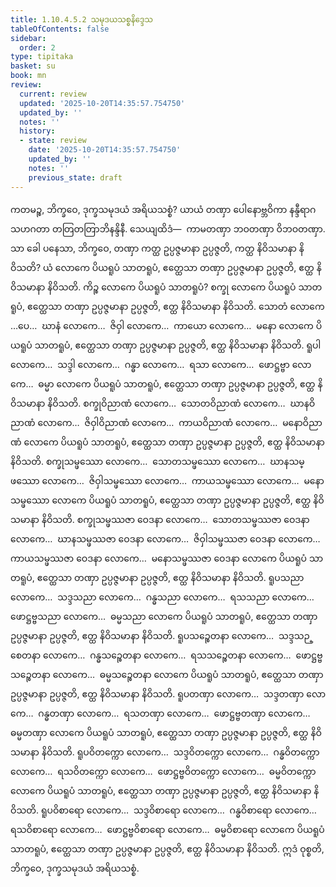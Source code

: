 ```yaml
---
title: 1.10.4.5.2 သမုဒယသစ္စနိဒ္ဒေသ
tableOfContents: false
sidebar:
  order: 2
type: tipitaka
basket: su
book: mn
review:
  current: review
  updated: '2025-10-20T14:35:57.754750'
  updated_by: ''
  notes: ''
  history:
  - state: review
    date: '2025-10-20T14:35:57.754750'
    updated_by: ''
    notes: ''
    previous_state: draft
---
```



<DynamicBreadcrumb />


<ReviewStatus review={frontmatter.review} showDetails={true} />

<HypothesisAnnotation frontmatter={frontmatter} />

<Division number="133" book="mn" e="ch" v="24" p="240">

<Paragraph number="408" book="mn">
ကတမဉ္စ, ဘိက္ခဝေ, ဒုက္ခသမုဒယံ အရိယသစ္စံ? ယာယံ တဏှာ ပေါနောဗ္ဘဝိကာ နန္ဒီရာဂသဟဂတာ တတြတတြာဘိနန္ဒိနီ. သေယျထိဒံ—  ကာမတဏှာ ဘဝတဏှာ ဝိဘဝတဏှာ.
</Paragraph>

<Paragraph number="409" book="mn">
သာ ခေါ ပနေသာ, ဘိက္ခဝေ, တဏှာ ကတ္ထ ဥပ္ပဇ္ဇမာနာ ဥပ္ပဇ္ဇတိ, ကတ္ထ နိဝိသမာနာ နိဝိသတိ? ယံ လောကေ ပိယရူပံ သာတရူပံ, ဧတ္ထေသာ တဏှာ ဥပ္ပဇ္ဇမာနာ ဥပ္ပဇ္ဇတိ, ဧတ္ထ နိဝိသမာနာ နိဝိသတိ.
</Paragraph>

<Paragraph number="410" book="mn">
ကိဉ္စ လောကေ ပိယရူပံ သာတရူပံ? စက္ခု လောကေ ပိယရူပံ သာတရူပံ, ဧတ္ထေသာ တဏှာ ဥပ္ပဇ္ဇမာနာ ဥပ္ပဇ္ဇတိ, ဧတ္ထ နိဝိသမာနာ နိဝိသတိ. သောတံ လောကေ …ပေ…  ဃာနံ လောကေ…  ဇိဝှါ လောကေ…  ကာယော လောကေ…  မနော လောကေ ပိယရူပံ သာတရူပံ, ဧတ္ထေသာ တဏှာ ဥပ္ပဇ္ဇမာနာ ဥပ္ပဇ္ဇတိ, ဧတ္ထ နိဝိသမာနာ နိဝိသတိ.
</Paragraph>

<Paragraph number="411" book="mn">
ရူပါ လောကေ…  သဒ္ဒါ လောကေ…  ဂန္ဓာ လောကေ…  ရသာ လောကေ…  ဖောဋ္ဌဗ္ဗာ လောကေ…  ဓမ္မာ လောကေ ပိယရူပံ သာတရူပံ, ဧတ္ထေသာ တဏှာ ဥပ္ပဇ္ဇမာနာ ဥပ္ပဇ္ဇတိ, ဧတ္ထ နိဝိသမာနာ နိဝိသတိ.
</Paragraph>

<Paragraph number="412" book="mn">
စက္ခုဝိညာဏံ လောကေ…  သောတဝိညာဏံ လောကေ…  ဃာနဝိညာဏံ လောကေ…  ဇိဝှါဝိညာဏံ လောကေ…  ကာယဝိညာဏံ လောကေ…  မနောဝိညာဏံ လောကေ ပိယရူပံ သာတရူပံ, ဧတ္ထေသာ တဏှာ ဥပ္ပဇ္ဇမာနာ ဥပ္ပဇ္ဇတိ, ဧတ္ထ နိဝိသမာနာ နိဝိသတိ.
</Paragraph>

<Paragraph number="413" book="mn">
စက္ခုသမ္ဖဿော လောကေ…  သောတသမ္ဖဿော လောကေ…  ဃာနသမ္ဖဿော လောကေ…  ဇိဝှါသမ္ဖဿော လောကေ…  ကာယသမ္ဖဿော လောကေ…  မနောသမ္ဖဿော လောကေ ပိယရူပံ သာတရူပံ, ဧတ္ထေသာ တဏှာ ဥပ္ပဇ္ဇမာနာ ဥပ္ပဇ္ဇတိ, ဧတ္ထ နိဝိသမာနာ နိဝိသတိ.
</Paragraph>

<Paragraph number="414" book="mn">
စက္ခုသမ္ဖဿဇာ ဝေဒနာ လောကေ…  သောတသမ္ဖဿဇာ ဝေဒနာ လောကေ…  ဃာနသမ္ဖဿဇာ ဝေဒနာ လောကေ…  ဇိဝှါသမ္ဖဿဇာ ဝေဒနာ လောကေ…  ကာယသမ္ဖဿဇာ ဝေဒနာ လောကေ…  မနောသမ္ဖဿဇာ ဝေဒနာ လောကေ ပိယရူပံ သာတရူပံ, ဧတ္ထေသာ တဏှာ ဥပ္ပဇ္ဇမာနာ ဥပ္ပဇ္ဇတိ, ဧတ္ထ နိဝိသမာနာ နိဝိသတိ.
</Paragraph>

<Paragraph number="415" book="mn">
ရူပသညာ လောကေ…  သဒ္ဒသညာ လောကေ…  ဂန္ဓသညာ လောကေ…  ရသသညာ လောကေ…  ဖောဋ္ဌဗ္ဗသညာ လောကေ…  ဓမ္မသညာ လောကေ ပိယရူပံ သာတရူပံ, ဧတ္ထေသာ တဏှာ ဥပ္ပဇ္ဇမာနာ ဥပ္ပဇ္ဇတိ, ဧတ္ထ နိဝိသမာနာ နိဝိသတိ.
</Paragraph>

<Paragraph number="416" book="mn">
ရူပသဉ္စေတနာ လောကေ…  သဒ္ဒသဉ္စေတနာ လောကေ…  ဂန္ဓသဉ္စေတနာ လောကေ…  ရသသဉ္စေတနာ လောကေ…  ဖောဋ္ဌဗ္ဗသဉ္စေတနာ လောကေ…  ဓမ္မသဉ္စေတနာ လောကေ ပိယရူပံ သာတရူပံ, ဧတ္ထေသာ တဏှာ ဥပ္ပဇ္ဇမာနာ ဥပ္ပဇ္ဇတိ, ဧတ္ထ နိဝိသမာနာ နိဝိသတိ.
</Paragraph>

<Paragraph number="417" book="mn">
ရူပတဏှာ လောကေ…  သဒ္ဒတဏှာ လောကေ…  ဂန္ဓတဏှာ လောကေ…  ရသတဏှာ လောကေ…  ဖောဋ္ဌဗ္ဗတဏှာ လောကေ…  ဓမ္မတဏှာ လောကေ ပိယရူပံ သာတရူပံ, ဧတ္ထေသာ တဏှာ ဥပ္ပဇ္ဇမာနာ ဥပ္ပဇ္ဇတိ, ဧတ္ထ နိဝိသမာနာ နိဝိသတိ.
</Paragraph>

<Paragraph number="418" book="mn">
ရူပဝိတက္ကော လောကေ…  သဒ္ဒဝိတက္ကော လောကေ…  ဂန္ဓဝိတက္ကော လောကေ…  ရသဝိတက္ကော လောကေ…  ဖောဋ္ဌဗ္ဗဝိတက္ကော လောကေ…  ဓမ္မဝိတက္ကော လောကေ ပိယရူပံ သာတရူပံ, ဧတ္ထေသာ တဏှာ ဥပ္ပဇ္ဇမာနာ ဥပ္ပဇ္ဇတိ, ဧတ္ထ နိဝိသမာနာ နိဝိသတိ.
</Paragraph>

<Paragraph number="419" book="mn">
ရူပဝိစာရော လောကေ…  သဒ္ဒဝိစာရော လောကေ…  ဂန္ဓဝိစာရော လောကေ…  ရသဝိစာရော လောကေ…  ဖောဋ္ဌဗ္ဗဝိစာရော လောကေ…  ဓမ္မဝိစာရော လောကေ ပိယရူပံ သာတရူပံ, ဧတ္ထေသာ တဏှာ ဥပ္ပဇ္ဇမာနာ ဥပ္ပဇ္ဇတိ, ဧတ္ထ နိဝိသမာနာ နိဝိသတိ. ဣဒံ ဝုစ္စတိ, ဘိက္ခဝေ, ဒုက္ခသမုဒယံ အရိယသစ္စံ.
</Paragraph>
</Division>